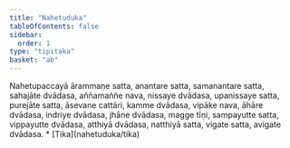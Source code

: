 ```yaml
---
title: "Nahetuduka"
tableOfContents: false
sidebar:
  order: 1
type: "tipitaka"
basket: "ab"
---
```



<DynamicBreadcrumb />

<Division number="81">

<Paragraph number="2243">
Nahetupaccayā ārammaṇe satta, anantare satta, samanantare satta, sahajāte dvādasa, aññamaññe nava, nissaye dvādasa, upanissaye satta, purejāte satta, āsevane cattāri, kamme dvādasa, vipāke nava, āhāre dvādasa, indriye dvādasa, jhāne dvādasa, magge tīṇi, sampayutte satta, vippayutte dvādasa, atthiyā dvādasa, natthiyā satta, vigate satta, avigate dvādasa.

</Paragraph>
</Division>

<TableOfContents>
* [Tika](nahetuduka/tika)
</TableOfContents>